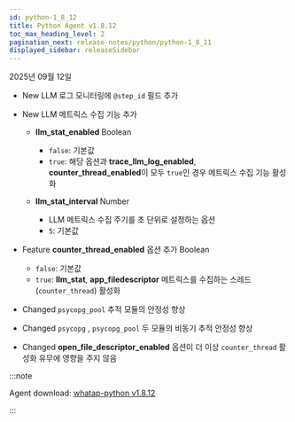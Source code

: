 ```yaml
---
id: python-1_8_12
title: Python Agent v1.8.12
toc_max_heading_level: 2
pagination_next: release-notes/python/python-1_8_11
displayed_sidebar: releaseSidebar
---
```


2025년 09월 12일

- <Status priority='1'>New</Status> LLM 로그 모니터링에 `@step_id` 필드 추가

- <Status priority='1'>New</Status> LLM 메트릭스 수집 기능 추가

    - **llm_stat_enabled** <span class='type'>Boolean</span>
        - `false`: 기본값
        - `true`: 해당 옵션과 **trace_llm_log_enabled**, **counter_thread_enabled**이 모두 `true`인 경우 메트릭스 수집 기능 활성화

    - **llm_stat_interval** <span class='type'>Number</span>
        - LLM 메트릭스 수집 주기를 초 단위로 설정하는 옵션
        - `5`: 기본값

- <Status priority='1'>Feature</Status> **counter_thread_enabled** 옵션 추가 <span class='type'>Boolean</span>

    - `false`: 기본값
    - `true`: **llm_stat**, **app_filedescriptor** 메트릭스를 수집하는 스레드(`counter_thread`) 활성화

- <Status priority='1'>Changed</Status> `psycopg_pool` 추적 모듈의 안정성 향상

- <Status priority='1'>Changed</Status> `psycopg` , `psycopg_pool` 두 모듈의 비동기 추적 안정성 향상

- <Status priority='1'>Changed</Status> **open_file_descriptor_enabled** 옵션이 더 이상 `counter_thread` 활성화 유무에 영향을 주지 않음

:::note

Agent download: [whatap-python v1.8.12](https://pypi.org/project/whatap-python/1.8.12/)

:::